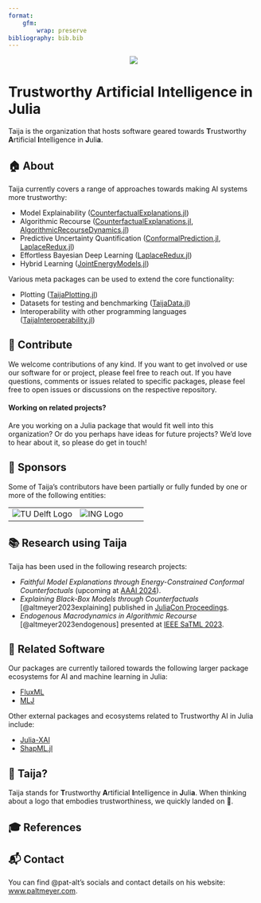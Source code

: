```yaml
---
format: 
    gfm:
        wrap: preserve
bibliography: bib.bib
---
```



<p align="center">
<img src="https://raw.githubusercontent.com/TrustworthyAIJulia/.github/main/profile/www/wide_logo.png">
</p>

# Trustworthy Artificial Intelligence in Julia

Taija is the organization that hosts software geared towards **T**rustworthy **A**rtificial **I**ntelligence in **J**uli**a**.

## 🏠 About 

Taija currently covers a range of approaches towards making AI systems more trustworthy:

- Model Explainability ([CounterfactualExplanations.jl](https://github.com/JuliaTrustworthyAI/CounterfactualExplanations.jl))
- Algorithmic Recourse ([CounterfactualExplanations.jl](https://github.com/JuliaTrustworthyAI/CounterfactualExplanations.jl), [AlgorithmicRecourseDynamics.jl](https://github.com/JuliaTrustworthyAI/AlgorithmicRecourseDynamics.jl))
- Predictive Uncertainty Quantification ([ConformalPrediction.jl](https://github.com/JuliaTrustworthyAI/ConformalPrediction.jl), [LaplaceRedux.jl](https://github.com/JuliaTrustworthyAI/LaplaceRedux.jl))
- Effortless Bayesian Deep Learning ([LaplaceRedux.jl](https://github.com/JuliaTrustworthyAI/LaplaceRedux.jl))
- Hybrid Learning ([JointEnergyModels.jl](https://github.com/JuliaTrustworthyAI/JointEnergyModels.jl))

Various meta packages can be used to extend the core functionality:

- Plotting ([TaijaPlotting.jl](https://github.com/JuliaTrustworthyAI/TaijaPlotting.jl))
- Datasets for testing and benchmarking ([TaijaData.jl](https://github.com/JuliaTrustworthyAI/TaijaData.jl))
- Interoperability with other programming languages ([TaijaInteroperability.jl](https://github.com/JuliaTrustworthyAI/TaijaInteroperability.jl))

## 👐 Contribute

We welcome contributions of any kind. If you want to get involved or use our software for or project, please feel free to reach out. If you have questions, comments or issues related to specific packages, please feel free to open issues or discussions on the respective repository.

####  Working on related projects?

Are you working on a Julia package that would fit well into this organization? Or do you perhaps have ideas for future projects? We’d love to hear about it, so please do get in touch!

## 🙏 Sponsors

Some of Taija's contributors have been partially or fully funded by one or more of the following entities:

<table width="100%">
  <tr>
  <td [![](www/TUDelft_logo_black.png)]() width="50%">
    <a>
    <img src="https://raw.githubusercontent.com/TrustworthyAIJulia/.github/main/profile/www/TUDelft_logo_black.png" alt="TU Delft Logo">
    </a>
  </td>
  <td width="50%">
    <a>
    <img src="https://raw.githubusercontent.com/TrustworthyAIJulia/.github/main/profile/www/ing.jpeg" alt="ING Logo">
    </a>
  </td>
  </tr>
</table>

## 📚 Research using Taija

Taija has been used in the following research projects:

- *Faithful Model Explanations through Energy-Constrained Conformal Counterfactuals* (upcoming at [AAAI 2024](https://aaai.org/aaai-conference/aaai-24-technical-program/)).
- *Explaining Black-Box Models through Counterfactuals* [@altmeyer2023explaining] published in [JuliaCon Proceedings](https://proceedings.juliacon.org/papers/10.21105/jcon.00130).
- *Endogenous Macrodynamics in Algorithmic Recourse* [@altmeyer2023endogenous] presented at [IEEE SaTML 2023](https://satml.org/2023/accepted-papers/).

## 🔗 Related Software

Our packages are currently tailored towards the following larger package ecosystems for AI and machine learning in Julia:

- [FluxML](https://fluxml.ai/Flux.jl/stable/)
- [MLJ](https://alan-turing-institute.github.io/MLJ.jl/dev/)

Other external packages and ecosystems related to Trustworthy AI in Julia include:

- [Julia-XAI](https://github.com/Julia-XAI)
- [ShapML.jl](https://github.com/nredell/ShapML.jl)

## 🐶 Taija?

Taija stands for **T**rustworthy **A**rtificial **I**ntelligence in **J**uli**a**. When thinking about a logo that embodies trustworthiness, we quickly landed on 🐶.

## 🎓 References

::: {#refs}
:::

## 📬 Contact

You can find \@pat-alt's socials and contact details on his website: [www.paltmeyer.com](www.paltmeyer.com). 
